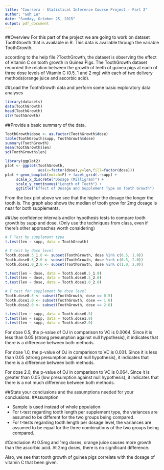 ```yaml
---
title: "Coursera - Statistical Inference Course Project - Part 2"
author: "Goh LW"
date: "Sunday, October 25, 2015"
output: pdf_document
---
```


##Overview
For this part of the project we are going to work on dataset ToothGrowth that is available in R. This data is available through the variable ToothGrowth. 

according to the help file ?ToothGrowth, the dataset is observing the effect of Vitamin C on tooth growth in Guinea Pigs. The ToothGrowth dataset recorded the relation between the growth of teeth of guinea pigs at each of three dose levels of Vitamin C (0.5, 1 and 2 mg) with each of two delivery methods(orange juice and ascorbic acid).

##Load the ToothGrowth data and perform some basic exploratory data analyses 
```r
library(datasets)
data(ToothGrowth)
head(ToothGrowth)
str(ToothGrowth)
```

##Provide a basic summary of the data.
```r
ToothGrowth$dose <- as.factor(ToothGrowth$dose)
table(ToothGrowth$supp, ToothGrowth$dose)
summary(ToothGrowth)
mean(ToothGrowth$len)
sd(ToothGrowth$len)

library(ggplot2)
plot <- ggplot(ToothGrowth, 
               aes(x=factor(dose),y=len,fill=factor(dose)))
plot + geom_boxplot(notch=F) + facet_grid(.~supp) +
     scale_x_discrete("Dosage (Milligram)") +   
     scale_y_continuous("Length of Teeth") +  
     ggtitle("Effect of Dosage and Supplement Type on Tooth Growth")
```

From the box plot above we see that the higher the dosage the longer the tooth is. The graph also shows the median of tooth grow for 2mg dosage is near for both supplements.

##Use confidence intervals and/or hypothesis tests to compare tooth growth by supp and dose. (Only use the techniques from class, even if there's other approaches worth considering)

```r
# T Test by supplemant type
t.test(len ~ supp, data = ToothGrowth)

# T test by dose level 
Tooth.dose0.5_1.0 <- subset(ToothGrowth, dose %in% c(0.5, 1.0))
Tooth.dose0.5_2.0 <- subset(ToothGrowth, dose %in% c(0.5, 2.0))
Tooth.dose1.0_2.0 <- subset(ToothGrowth, dose %in% c(1.0, 2.0))

t.test(len ~ dose, data = Tooth.dose0.5_1.0)
t.test(len ~ dose, data = Tooth.dose0.5_2.0)
t.test(len ~ dose, data = Tooth.dose1.0_2.0)

# T test for supplement by dose level
Tooth.dose0.5 <- subset(ToothGrowth, dose == 0.5)
Tooth.dose1.0 <- subset(ToothGrowth, dose == 1.0)
Tooth.dose2.0 <- subset(ToothGrowth, dose == 2.0)

t.test(len ~ supp, data = Tooth.dose0.5)
t.test(len ~ supp, data = Tooth.dose1.0)
t.test(len ~ supp, data = Tooth.dose2.0)
```

For dose 0.5, the p-value of OJ in comparison to VC is 0.0064. Since it is less than 0.05 (strong presumption against null hypothesis), it indicates that there is a difference between both methods.

For dose 1.0, the p-value of OJ in comparison to VC is 0.001. Since it is less than 0.05 (strong presumption against null hypothesis), it indicates that there is a difference between both methods.

For dose 2.0, the p-value of OJ in comparison to VC is 0.064. Since it is greater than 0.05 (low presumption against null hypothesis), it indicates that there is a not much difference between both methods.

##State your conclusions and the assumptions needed for your conclusions. 
#Assumption

- Sample is used instead of whole population
- For t-test regarding tooth length per supplement type, the variances are assumed to be different for the two groups being compared. 
- For t-tests regarding tooth length per dosage level, the variances are assumed to be equal for the three combinations of the two groups being compared.

#Conclusion
At 0.5mg and 1mg doses, orange juice causes more growth than the ascorbic acid.
At 2mg doses, there is no significant difference. 

Also, we see that tooth growth of guinea pigs correlate with the dosage of vitamin C that been given.



